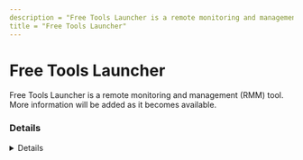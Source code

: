 ```yaml
---
description = "Free Tools Launcher is a remote monitoring and management (RMM) tool. More information will be added as it becomes available."
title = "Free Tools Launcher"
---
```




# Free Tools Launcher

Free Tools Launcher is a remote monitoring and management (RMM) tool. More information will be added as it becomes available.

### Details
<Details author={""}
         category={""}
         created={""}
         website={""}
         lastModified={""}
         privileges={""}
         free={ false }
         verification={ false }
/>

#### Installation Paths
<Card code={ ["C:\\Program Files\\ManageEngine\\ManageEngine Free Tools\\Launcher\\*", "*\\ManageEngine\\*"] }/>





### Forensic Artifacts










